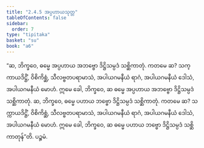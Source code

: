 ```yaml
---
title: "2.4.5 အပ္ပဟာယသုတ္တ"
tableOfContents: false
sidebar:
  order: 7
type: "tipitaka"
basket: "su"
book: "a6"
---
```



<DynamicBreadcrumb />

<Division number="89" book="a6">

<Paragraph number="696" book="a6">
“ဆ, ဘိက္ခဝေ, ဓမ္မေ အပ္ပဟာယ အဘဗ္ဗော ဒိဋ္ဌိသမ္ပဒံ သစ္ဆိကာတုံ. ကတမေ ဆ? သက္ကာယဒိဋ္ဌိံ, ဝိစိကိစ္ဆံ, သီလဗ္ဗတပရာမာသံ, အပါယဂမနီယံ ရာဂံ, အပါယဂမနီယံ ဒေါသံ, အပါယဂမနီယံ မောဟံ. ဣမေ ခေါ, ဘိက္ခဝေ, ဆ ဓမ္မေ အပ္ပဟာယ အဘဗ္ဗော ဒိဋ္ဌိသမ္ပဒံ သစ္ဆိကာတုံ.
</Paragraph>

<Paragraph number="697" book="a6">
ဆ, ဘိက္ခဝေ, ဓမ္မေ ပဟာယ ဘဗ္ဗော ဒိဋ္ဌိသမ္ပဒံ သစ္ဆိကာတုံ. ကတမေ ဆ? သက္ကာယဒိဋ္ဌိံ, ဝိစိကိစ္ဆံ, သီလဗ္ဗတပရာမာသံ, အပါယဂမနီယံ ရာဂံ, အပါယဂမနီယံ ဒေါသံ, အပါယဂမနီယံ မောဟံ. ဣမေ ခေါ, ဘိက္ခဝေ, ဆ ဓမ္မေ ပဟာယ ဘဗ္ဗော ဒိဋ္ဌိသမ္ပဒံ သစ္ဆိကာတုန်”တိ.

</Paragraph>
</Division>

<Paragraph number="698" type="center" book="a6">
ပဉ္စမံ.
</Paragraph>